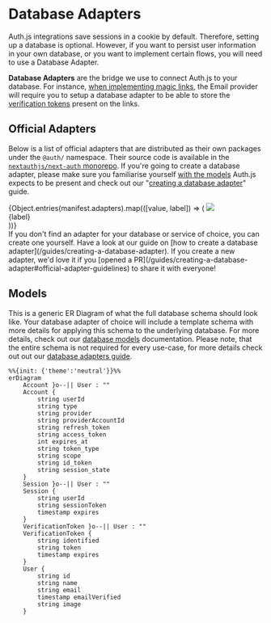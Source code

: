 
# Database Adapters

<Callout type="info">
  Auth.js integrations save sessions in a cookie by default. Therefore, setting
  up a database is optional. However, if you want to persist user information in
  your own database, or you want to implement certain flows, you will need to
  use a Database Adapter.
</Callout>

**Database Adapters** are the bridge we use to connect Auth.js to your database. For instance, [when implementing magic links](/getting-started/authentication/email), the Email provider will require you to setup a database adapter to be able to store the [verification tokens](/concepts/database-models#verificationtoken-model) present on the links.

## Official Adapters

Below is a list of official adapters that are distributed as their own packages under the `@auth/`
namespace. Their source code is available in the [`nextauthjs/next-auth`
monorepo](https://github.com/nextauthjs/next-auth/tree/main/packages). If you're going to create a database adapter, please make sure you familiarise yourself [with the models](/concepts/database-models) Auth.js expects to be present and check out our "[creating a database adapter](/guides/creating-a-database-adapter)" guide.

<div className="mb-12 mt-8 grid w-full grid-cols-2 gap-x-4 gap-y-4 sm:grid-cols-3 lg:grid-cols-4">
  {Object.entries(manifest.adapters).map(([value, label]) => (
    <Link
      href={`/getting-started/adapters/${value}`}
      key={value}
      className="flex h-32 w-36 flex-col items-center justify-between rounded-lg border border-solid border-neutral-200 p-4 shadow-sm transition duration-300 hover:bg-neutral-50 dark:border-neutral-800 dark:hover:bg-neutral-950"
    >
      <img src={`/img/adapters/${value}.svg`} className="mt-2 h-12" />
      <div className="text-center text-sm">{label}</div>
    </Link>
  ))}
</div>

<Callout>
  If you don't find an adapter for your database or service of choice, you can
  create one yourself. Have a look at our guide on [how to create a database
  adapter](/guides/creating-a-database-adapter). If you create a new adapter,
  we'd love it if you [opened a
  PR](/guides/creating-a-database-adapter#official-adapter-guidelines) to share
  it with everyone!
</Callout>

## Models

This is a generic ER Diagram of what the full database schema should look like. Your database adapter of choice will include a template schema with more details for applying this schema to the underlying database. For more details, check out our [database models](/concepts/database-models) documentation. Please note, that the entire schema is not required for every use-case, for more details check out out our [database adapters guide](/guides/creating-a-database-adapter).

```mermaid
%%{init: {'theme':'neutral'}}%%
erDiagram
    Account }o--|| User : ""
    Account {
        string userId
        string type
        string provider
        string providerAccountId
        string refresh_token
        string access_token
        int expires_at
        string token_type
        string scope
        string id_token
        string session_state
    }
    Session }o--|| User : ""
    Session {
        string userId
        string sessionToken
        timestamp expires
    }
    VerificationToken }o--|| User : ""
    VerificationToken {
        string identified
        string token
        timestamp expires
    }
    User {
        string id
        string name
        string email
        timestamp emailVerified
        string image
    }
```
